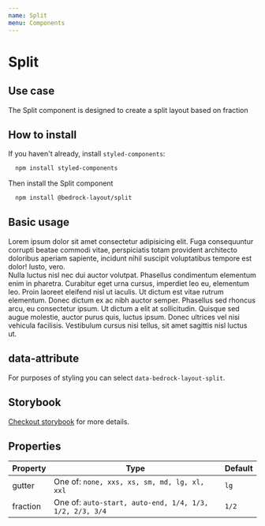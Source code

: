 ```yaml
---
name: Split
menu: Components
---
```



# Split

## Use case

The Split component is designed to create a split layout based on fraction

## How to install

If you haven't already, install `styled-components`:

```bash
  npm install styled-components
```

Then install the Split component

```bash
  npm install @bedrock-layout/split
```

## Basic usage

<Playground>
  <Split gutter="lg" fraction="1/2">
    <div>
      Lorem ipsum dolor sit amet consectetur adipisicing elit. Fuga consequuntur
      corrupti beatae commodi vitae, perspiciatis totam provident architecto
      doloribus aperiam sapiente, incidunt nihil suscipit voluptatibus tempore
      est dolor! Iusto, vero.
    </div>
    <div>
      Nulla luctus nisl nec dui auctor volutpat. Phasellus condimentum elementum
      enim in pharetra. Curabitur eget urna cursus, imperdiet leo eu, elementum
      leo. Proin laoreet eleifend nisl ut iaculis. Ut dictum est vitae rutrum
      elementum. Donec dictum ex ac nibh auctor semper. Phasellus sed rhoncus
      arcu, eu consectetur ipsum. Ut dictum a elit at sollicitudin. Quisque sed
      augue molestie, auctor purus quis, luctus ipsum. Donec ultrices vel nisi
      vehicula facilisis. Vestibulum cursus nisi tellus, sit amet sagittis nisl
      luctus ut.
    </div>
  </Split>
</Playground>

## data-attribute

For purposes of styling you can select `data-bedrock-layout-split`.

## Storybook

[Checkout storybook](https://storybook.bedrock-layout.dev/?path=/story/split--basic) for more details.

## Properties

| Property | Type                                                    | Default |
| -------- | ------------------------------------------------------- | ------- |
| gutter   | One of: `none, xxs, xs, sm, md, lg, xl, xxl`            | `lg`    |
| fraction | One of: `auto-start, auto-end, 1/4, 1/3, 1/2, 2/3, 3/4` | `1/2`   |
